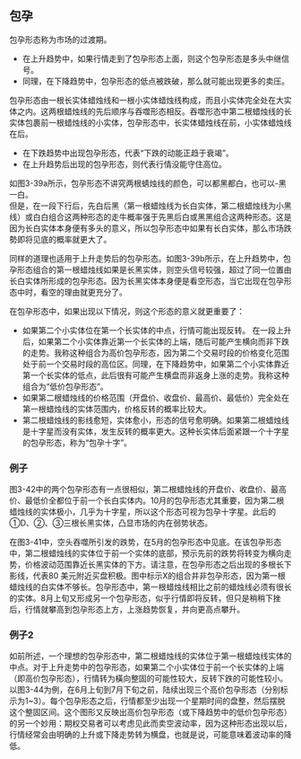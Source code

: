 
## 包孕
包孕形态称为市场的过渡期。
* 在上升趋势中，如果行情走到了包孕形态上面，则这个包孕形态是多头中继信号。
* 同理，在下降趋势中，包孕形态的低点被跌破，那么就可能出现更多的卖压。

包孕形态由一根长实体蜡烛线和一根小实体蜡烛线构成，而且小实体完全处在大实体之内。这两根蜡烛线的先后顺序与吞噬形态相反。吞噬形态中第二根蜡烛线的长实体包裹前一根蜡烛线的小实体，包孕形态中，长实体蜡烛线在前，小实体蜡烛线在后。<br/>
* 在下跌趋势中出现包孕形态，代表“下跌的动能正趋于衰竭”。
* 在上升趋势后出现的包孕形态，则代表行情没能守住高位。<br/>

如图3-39a所示，包孕形态不讲究两根蜻烛线的颜色，可以都黑都白，也可以-黑一白。<br/>
但是，在一段下行后，先白后黑（第一根蜡烛线为长白实体，第二根蜡烛线为小黑线）或白白组合这两种形态的走牛概率强于先黑后白或黑黑组合这两种形态。这是因为长白实体本身便有多头的意义，所以包孕形态中如果有长白实体，那么市场跌勢即将见底的概率就更大了。

同样的道理也适用于上升走势后的包孕形态。如图3-39b所示，在上升趋势中，包孕形态组合的第一根蜡烛线如果是长黑实体，则空头信号较强，超过了同一位置由长白实体所形成的包孕形态。因为长黑实体本身便是看空形态，当它出现在包孕形态中时，看空的理由就更充分了。
<ImageRender alt='test1' width='auto' height='auto' path='/candleNew/10-pregnant.png' />

在包孕形态中，如果出现以下情况，则这个形态的意义就更重要了：
* 如果第二个小实体位在第一个长实体的中点，行情可能出现反转。
在一段上升后，如果第二个小实体靠近第一个长实体的上端，随后可能产生横向而非下跌的走势。我称这种组合为高价包孕形态，因为第二个交易时段的价格变化范围处于前一个交易时段的高位区。同理，在下降趋势中，如果第二个小实体靠近第一个长实体的低点，此后很有可能产生横盘而非返身上涨的走势。我称这种组合为“低价包孕形态”。
* 如果第二根蜡烛线的价格范围（开盘价、收盘价、最高价、最低价）完全处在第一根蜡烛线的实体范围内，价格反转的概率比较大。
* 第二根蜡烛线的影线愈短，实体愈小，形态的信号愈明确。如果第二根蜡烛线是十字星而没有实体，发生反转的概率更大。这种长实体后面紧跟一个十字星的包孕形态，称为“包孕十字”。

### 例子
图3-42中的两个包孕形态有一点很相似，第二根蜡烛线的开盘价、收盘价、最高价、最低价全都位于前一个长白实体内。10月的包孕形态尤其重要，因为第二根蜡烛线的实体极小，几乎为十字星，所以这个形态可视为包孕十字星。此后的①D、②、③三根长黑实体，凸显市场的内在弱势状态。
<ImageRender alt='test1' width='auto' height='auto' path='/candleNew/10-pregnant3.png' />

在图3-41中，空头吞噬所引发的跌势，在5月的包孕形态中见底。在该包孕形态中，第二根蜡烛线的实体位于前一个实体的底部，预示先前的跌势将转变为横向走势，价格波动范围靠近长黑实体的下方。请注意，在包孕形态之后出现的多根长下影线，代表80 美元附近买盘积极。图中标示X的组合并非包孕形态，因为第一根蜡烛线的白实体不够长。包孕形态中，第一根蜡烛线相比之前的蜡烛线必须有很长的实体。8月上旬又形成另一个包孕形态，似乎行情即将反转，但只是稍稍下挫后，行情就攀高到包孕形态上方，上涨趋势恢复，并向更高点攀升。
<ImageRender alt='test1' width='auto' height='auto' path='/candleNew/10-pregnant2.png' />

### 例子2
如前所述，一个理想的包孕形态中，第二根蜡烛线的实体位于第一根蜡烛线实体的中点。对于上升走势中的包孕形态，如果第二个小实体位于前一个长实体的上端（即高价包孕形态），行情转为橫向整固的可能性较大，反转下跌的可能性较小。以图3-44为例，在6月上旬到7月下旬之前，陆续出现三个高价包孕形态（分别标示为1~3）。每个包孕形态之后，行情都至少出现一个星期时间的盘整，然后摆脱这个整固区间。这个图形又反映出高价包孕形态（或下降趋势中的低价包孕形态）的另一个妙用：期权交易者可以考虑见此而卖空波动率，因为这种形态出现以后，行情经常会由明确的上升或下降走势转为横盘，也就是说，可能意味着波动率的降低。
<ImageRender alt='test1' width='auto' height='auto' path='/candleNew/10-pregnant4.png' />
